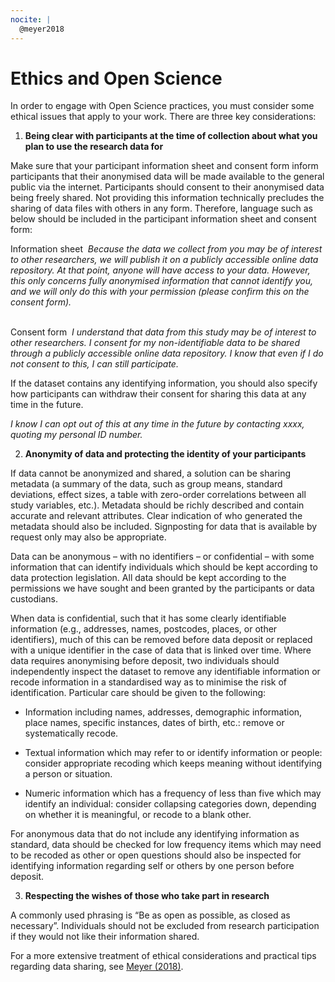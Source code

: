 ```yaml
---
nocite: |
  @meyer2018
---
```


# Ethics and Open Science 

In order to engage with Open Science practices, you must consider some ethical issues that apply to your work. There are three key considerations: 

1.  **Being clear with participants at the time of collection about what you plan to use the research data for** 

Make sure that your participant information sheet and consent form inform participants that their anonymised data will be made available to the general public via the internet. Participants should consent to their anonymised data being freely shared. Not providing this information technically precludes the sharing of data files with others in any form. Therefore, language such as below should be included in the participant information sheet and consent form: 

Information sheet  *Because the data we collect from you may be of interest to other researchers, we will publish it on a publicly accessible online data repository. At that point, anyone will have access to your data. However, this only concerns fully anonymised information that cannot identify you, and we will only do this with your permission (please confirm this on the consent form).* 

\
Consent form  *I understand that data from this study may be of interest to other researchers. I consent for my non-identifiable data to be shared through a publicly accessible online data repository. I know that even if I do not consent to this, I can still participate.* 

If the dataset contains any identifying information, you should also specify how participants can withdraw their consent for sharing this data at any time in the future.  

*I* *know I can opt out of this at any time in the future by contacting xxxx, quoting my personal ID number.* 

2.  **Anonymity of data and protecting the identity of your participants**

If data cannot be anonymized and shared, a solution can be sharing metadata (a summary of the data, such as group means, standard deviations, effect sizes, a table with zero-order correlations between all study variables, etc.). Metadata should be richly described and contain accurate and relevant attributes. Clear indication of who generated the metadata should also be included. Signposting for data that is available by request only may also be appropriate.

Data can be anonymous -- with no identifiers -- or confidential -- with some information that can identify individuals which should be kept according to data protection legislation. All data should be kept according to the permissions we have sought and been granted by the participants or data custodians. 

When data is confidential, such that it has some clearly identifiable information (e.g., addresses, names, postcodes, places, or other identifiers), much of this can be removed before data deposit or replaced with a unique identifier in the case of data that is linked over time. Where data requires anonymising before deposit, two individuals should independently inspect the dataset to remove any identifiable information or recode information in a standardised way as to minimise the risk of identification. Particular care should be given to the following: 

-   Information including names, addresses, demographic information, place names, specific instances, dates of birth, etc.: remove or systematically recode. 

-   Textual information which may refer to or identify information or people: consider appropriate recoding which keeps meaning without identifying a person or situation. 

-   Numeric information which has a frequency of less than five which may identify an individual: consider collapsing categories down, depending on whether it is meaningful, or recode to a blank other. 

For anonymous data that do not include any identifying information as standard, data should be checked for low frequency items which may need to be recoded as other or open questions should also be inspected for identifying information regarding self or others by one person before deposit.  

3.  **Respecting the wishes of those who take part in research** 

A commonly used phrasing is "Be as open as possible, as closed as necessary". Individuals should not be excluded from research participation if they would not like their information shared. 

For a more extensive treatment of ethical considerations and practical tips regarding data sharing, see [Meyer (2018)](https://journals.sagepub.com/doi/10.1177/2515245917747656). 
